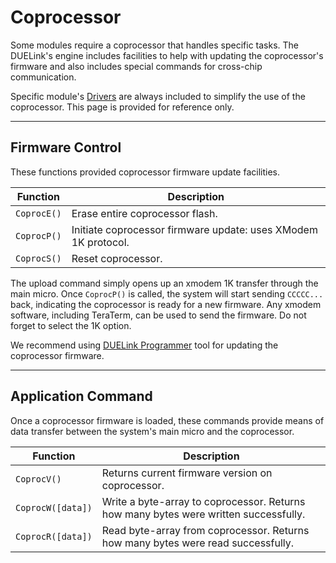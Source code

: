 
# Coprocessor

Some modules require a coprocessor that handles specific tasks. The DUELink's engine includes facilities to help with updating the coprocessor's firmware and also includes special commands for cross-chip communication.

Specific module's [Drivers](./drivers) are always included to simplify the use of the coprocessor. This page is provided for reference only.

---

## Firmware Control

These functions provided coprocessor firmware update facilities.

Function | Description
--- | ---
`CoprocE()` | Erase entire coprocessor flash.
`CoprocP()` | Initiate coprocessor firmware update: uses XModem 1K protocol.
`CoprocS()` | Reset coprocessor.

The upload command simply opens up an xmodem 1K transfer through the main micro. Once `CoprocP()` is called, the system will start sending `CCCCC...` back, indicating the coprocessor is ready for a new firmware. Any xmodem software, including TeraTerm, can be used to send the firmware. Do not forget to select the 1K option.

We recommend using [DUELink Programmer](../programmer) tool for updating the coprocessor firmware.

---

## Application Command

Once a coprocessor firmware is loaded, these commands provide means of data transfer between the system's main micro and the coprocessor.

Function | Description
--- | ---
`CoprocV()`       | Returns current firmware version on coprocessor.
`CoprocW([data])` | Write a byte-array to coprocessor. Returns how many bytes were written successfully.
`CoprocR([data])` | Read byte-array from coprocessor. Returns how many bytes were read successfully.

